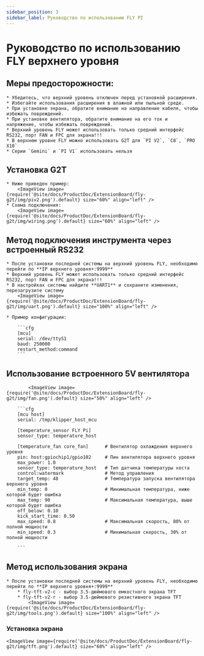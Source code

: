 ```yaml
---
sidebar_position: 3
sidebar_label: Руководство по использованию FLY PI
---
```



# Руководство по использованию FLY верхнего уровня

## Меры предосторожности:

    * Убедитесь, что верхний уровень отключен перед установкой расширения.
    * Избегайте использования расширения в влажной или пыльной среде.
    * При установке экрана, обратите внимание на направление кабеля, чтобы избежать повреждений.
    * При установке вентилятора, обратите внимание на его ток и напряжение, чтобы избежать повреждений.
    * Верхний уровень FLY может использовать только средний интерфейс RS232, порт FAN и FPC для экрана!!!
    * В верхнем уровне FLY можно использовать G2T для `PI V2`, `C8`, `PRO X10`
    * Серии `Gemini` и `PI V1` использовать нельзя

## Установка G2T

    * Ниже приведен пример:
        <ImageView image={require('@site/docs/ProductDoc/ExtensionBoard/fly-g2t/img/piv2.png').default} size="60%" align="left" />
    * Схема подключения:
        <ImageView image={require('@site/docs/ProductDoc/ExtensionBoard/fly-g2t/img/wiring.png').default} size="60%" align="left" />


## Метод подключения инструмента через встроенный RS232

    * После установки последней системы на верхний уровень FLY, необходимо перейти по **IP верхнего уровня+:9999**
    * Верхний уровень FLY может использовать только средний интерфейс RS232, порт FAN и FPC для экрана!!!
    * В настройках системы найдите **UART1** и сохраните изменения, перезагрузите систему
        <ImageView image={require('@site/docs/ProductDoc/ExtensionBoard/fly-g2t/img/uart.png').default} size="100%" align="left" />

    * Пример конфигурации:

        ```cfg
        [mcu] 
        serial: /dev/ttyS1
        baud: 250000
        restart_method:command
        ```

## Использование встроенного 5V вентилятора

            <ImageView image={require('@site/docs/ProductDoc/ExtensionBoard/fly-g2t/img/fan.png').default} size="50%" align="left" />

        ```cfg
        [mcu host]         
        serial: /tmp/klipper_host_mcu 

        [temperature_sensor FLY Pi]
        sensor_type: temperature_host

        [temperature_fan core_fan]      # Вентилятор охлаждения верхнего уровня
        pin: host:gpiochip1/gpio102     # Пин вентилятора верхнего уровня
        max_power: 1.0
        sensor_type: temperature_host   # Тип датчика температуры хоста
        control:watermark               # Метод управления
        target_temp: 48                 # Температура запуска вентилятора верхнего уровня
        min_temp: 0                     # Минимальная температура, ниже которой будет ошибка
        max_temp: 90                    # Максимальная температура, выше которой будет ошибка
        off_below: 0.10
        kick_start_time: 0.50
        max_speed: 0.8                  # Максимальная скорость, 80% от полной мощности
        min_speed: 0.3                  # Минимальная скорость, 30% от полной мощности

        ```

## Метод использования экрана

    * После установки последней системы на верхний уровень FLY, необходимо перейти по **IP верхнего уровня+:9999**
        * fly-tft-v2-c - выбор 3.5-дюймового емкостного экрана TFT
        * fly-tft-v2-r - выбор 3.5-дюймового резистивного экрана TFT
            <ImageView image={require('@site/docs/ProductDoc/ExtensionBoard/fly-g2t/img/tools.png').default} size="100%" align="left" />

### Установка экрана

    <ImageView image={require('@site/docs/ProductDoc/ExtensionBoard/fly-g2t/img/tft.png').default} size="60%" align="left" />